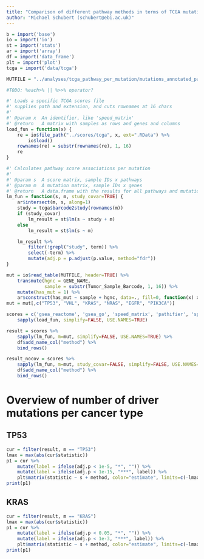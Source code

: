 ```yaml
---
title: "Comparison of different pathway methods in terms of TCGA mutation recall"
author: "Michael Schubert (schubert@ebi.ac.uk)"
---
```


```r
b = import('base')
io = import('io')
st = import('stats')
ar = import('array')
df = import('data_frame')
plt = import('plot')
tcga = import('data/tcga')

MUTFILE = "../analyses/tcga_pathway_per_mutation/mutations_annotated_pathwayactivities_v3_mikeformat.txt"

#TODO: %each>% || %>>% operator?

#' Loads a specific TCGA scores file
#' supplies path and extension, and cuts rownames at 16 chars
#'
#' @param x  An identifier, like 'speed_matrix'
#' @return   A matrix with samples as rows and genes and columns
load_fun = function(x) {
    re = io$file_path("../scores/tcga", x, ext=".RData") %>%
        io$load()
    rownames(re) = substr(rownames(re), 1, 16)
    re
}

#' Calculates pathway score associations per mutation
#'
#' @param s  A score matrix, sample IDs x pathways
#' @param m  A mutation matrix, sample IDs x genes
#' @return   A data.frame with the results for all pathways and mutations
lm_fun = function(s, m, study_covar=TRUE) {
    ar$intersect(m, s, along=1)
    study = tcga$barcode2study(rownames(m))
    if (study_covar)
        lm_result = st$lm(s ~ study + m)
    else
        lm_result = st$lm(s ~ m)

    lm_result %>%
        filter(!grepl("study", term)) %>%
        select(-term) %>%
        mutate(adj.p = p.adjust(p.value, method="fdr"))
}

mut = io$read_table(MUTFILE, header=TRUE) %>%
    transmute(hgnc = GENE_NAME,
              sample = substr(Tumor_Sample_Barcode, 1, 16)) %>%
    mutate(has_mut = 1) %>%
    ar$construct(has_mut ~ sample + hgnc, data=., fill=0, function(x) x[1])
mut = mut[,c("TP53", "VHL", "KRAS", "NRAS", "EGFR", "PIK3CA")]

scores = c('gsea_reactome', 'gsea_go', 'speed_matrix', 'pathifier', 'spia') %>%
    sapply(load_fun, simplify=FALSE, USE.NAMES=TRUE)

result = scores %>%
    sapply(lm_fun, m=mut, simplify=FALSE, USE.NAMES=TRUE) %>%
    df$add_name_col("method") %>%
    bind_rows()

result_nocov = scores %>%
    sapply(lm_fun, m=mut, study_covar=FALSE, simplify=FALSE, USE.NAMES=TRUE) %>%
    df$add_name_col("method") %>%
    bind_rows()
```

# Overview of number of driver mutations per cancer type

## TP53

```r
cur = filter(result, m == "TP53")
lmax = max(abs(cur$statistic))
p1 = cur %>%
    mutate(label = ifelse(adj.p < 1e-5, "*", "")) %>%
    mutate(label = ifelse(adj.p < 1e-15, "***", label)) %>%
    plt$matrix(statistic ~ s + method, color="estimate", limits=c(-lmax,lmax))
print(p1)
```

## KRAS

```r
cur = filter(result, m == "KRAS")
lmax = max(abs(cur$statistic))
p1 = cur %>%
    mutate(label = ifelse(adj.p < 0.05, "*", "")) %>%
    mutate(label = ifelse(adj.p < 1e-3, "***", label)) %>%
    plt$matrix(statistic ~ s + method, color="estimate", limits=c(-lmax,lmax))
print(p1)
```
